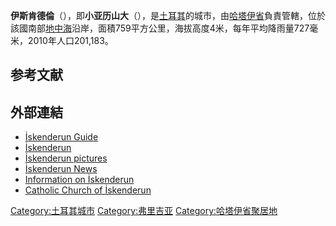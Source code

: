 {{Expand language|tr|status=ga|date=2016年12月}}
{{Infobox settlement <!--more fields are available for this Infobox--See Template:Infobox settlement-->
|name=伊斯肯德倫
|settlement_type = 城市
|coordinates_region = TR
|subdivision_type = 國家
|subdivision_name       = {{TUR}}
|timezone=[[莫斯科時間|MSK]]
|utc_offset=+2
|map_caption =
|timezone_DST=[[莫斯科夏令時間|MKST]]
|utc_offset_DST=+3
 |official_name = İskenderun
|other_name=
 |image_skyline = IskenderunShorelineWithMountain092012.jpg
 |image_caption =伊斯肯德倫的海岸線
 |image_blank_emblem =
 |blank_emblem_type =
 | subdivision_type1=[[土耳其地理分區|地區]]
|subdivision_name1 = 地中海
|subdivision_type2=[[土耳其行政區劃|省]]
|subdivision_name2 = [[哈塔伊省|哈塔伊省]]
| area_footnotes          = {{Turkey district areas|SOURCE}}
| area_blank1_title       = 行政區
| area_blank1_km2         = {{Turkey district areas|Hatay|İskenderun}}
| elevation_m             = 4
| population_footnotes    = {{Turkey district populations|SOURCE|Hatay}}
| population_urban        = {{Turkey district populations|Hatay|İskenderun|şehir}}
| population_as_of        = {{Turkey district populations|YEAR}}
| population_blank1_title = 行政區
| population_blank1       = {{Turkey district populations|Hatay|İskenderun|toplam}}
|postal_code_type=郵編
|postal_code = 31
 |blank_info = 31
|blank_name=汽車牌照
 |area_code = (0)326
 |Mayor = Dr.Yusuf Civelek
 |website = http://www.iskenderun.bel.tr
 |leader_name1 =
|pushpin_map=Turkey
 |latd=36.5817 |latm= |lats= |latNS=|longd=36.1650 |longm= |longs= |longEW=
| coordinates_display = inline,title
}}

'''伊斯肯德倫'''（{{lang-tr|İskenderun}}），即'''小亚历山大'''（{{lang-el|Αλεξανδρέττα}}），是[[土耳其|土耳其]]的城市，由[[哈塔伊省|哈塔伊省]]負責管轄，位於該國南部[[地中海|地中海]]沿岸，面積759平方公里，海拔高度4米，每年平均降雨量727毫米，2010年人口201,183。

==参考文献==
{{reflist}}

==外部連結==
* [http://www.anatolia.com/destinations/iskenderun/ İskenderun Guide] {{Wayback|url=http://www.anatolia.com/destinations/iskenderun/ |date=20201127145926 }}
* [http://www.iskenderunweb.com İskenderun] {{Wayback|url=http://www.iskenderunweb.com/ |date=20201125142809 }}
* [http://iskenderunforum.com İskenderun pictures] {{Wayback|url=http://iskenderunforum.com/ |date=20201202023912 }}
* [http://www.genciskenderun.com İskenderun News]{{Wayback|url=http://www.genciskenderun.com/ |date=20061026100151 }}
* [https://web.archive.org/web/20070702111348/http://www.hatay.gov.tr/iskenderun.asp Information on İskenderun] {{tr icon}}
* [https://web.archive.org/web/20070928222003/http://www.anadolukatolikkilisesi.org/iskenderun/en/ Catholic Church of İskenderun]

{{Authority control}}
{{Turkey-geo-stub}}
[[Category:土耳其城市|Category:土耳其城市]]
[[Category:弗里吉亚|Category:弗里吉亚]]
[[Category:哈塔伊省聚居地|Category:哈塔伊省聚居地]]